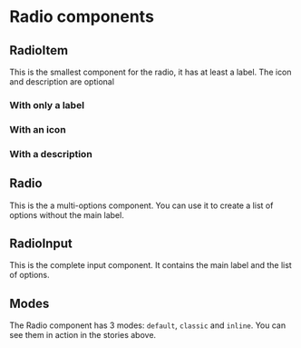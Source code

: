 
<Meta of={RadioItemStories} />

# Radio components

## RadioItem

This is the smallest component for the radio, it has at least a label. The icon and description are optional

<Canvas of={RadioItemStories.RadioItemStory} />
<Controls of={RadioItemStories.RadioItemStory} />

### With only a label

<Canvas of={RadioItemStories.WithOnlyLabel} />

### With an icon

<Canvas of={RadioItemStories.WithIcon} />

### With a description

<Canvas of={RadioItemStories.WithDescription} />

## Radio

This is the a multi-options component. You can use it to create a list of options without the main label.

<Canvas of={RadioStories.RadioStory} />
<Controls of={RadioStories.RadioStory} />

## RadioInput

This is the complete input component. It contains the main label and the list of options.

<Canvas of={RadioInput.RadioInputStory} />
<Controls of={RadioInput.RadioInputStory} />

## Modes

The Radio component has 3 modes: `default`, `classic` and `inline`.
You can see them in action in the stories above.
